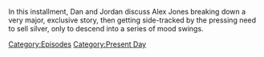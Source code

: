 {{DEFAULTSORT:
    #_EPISODE_0896:February 2, 2024
}}{{Episode
    | title           = February 2, 2024
    | caption         = Listen to this episode on [https://knowledgefight.libsyn.com/896-february-2-2024 Libsyn], View discussion on [https://reddit.com/1aj92ux Reddit]
    | episodeNumber   = 896
    | length          = 01:52:00
    | airDate         = February 5, 2024
    | coverageDate    = February 2, 2024
    | episodeType     = [[:Category:Present Day|Present Day]]
    | appearance      = [[Sarah Palin]], [[Ted Nugent]], [[Thomas Jefferson]], [[Donald Trump]]
    | previousEpisode = [[895: January 30, 2024]]
    | nextEpisode     = [[897: February 7, 2024]]
}}

{{Stub}}

In this installment, Dan and Jordan discuss Alex Jones breaking down a very major, exclusive story, then getting side-tracked by the pressing need to sell silver, only to descend into a series of mood swings.

[[Category:Episodes]]
[[Category:Present Day]]
